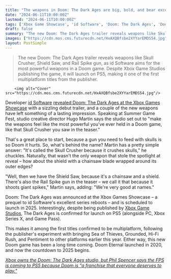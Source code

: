```yaml
---
title: "The weapons in Doom: The Dark Ages are big, bold, and bear exceptionally silly names: 'It's called the Skull Crusher because it crushes skulls'"
date: "2024-06-11T10:00:00Z"
lastmod: "2024-06-11T10:00:00Z"
tags: ['Xbox Game Showcase', 'id Software', 'Doom: The Dark Ages', 'Doom', 'Xbox Game Studios', 'FPS', 'Skull Crusher', 'Shield Saw', 'Rail Spike gun', 'Xbox Series X', 'Game Pass', 'PS5', 'Sea of Thieves', 'Grounded', 'Hi-Fi Rush', 'Pentiment', 'Doom Eternal']
draft: false
summary: "The new Doom: The Dark Ages trailer reveals weapons like Skull Crusher, Shield Saw, and Rail Spike gun, as id Software aims for the most powerful weapons in a Doom game. Despite Xbox Game Studios publishing the game, it will launch on PS5, making it one of the first multiplatform titles from the publisher."
images: ["https://cdn.mos.cms.futurecdn.net/HxAXQBfsbe2XYYarEMDS54.jpg"]
layout: PostSimple
---
```

> The new Doom: The Dark Ages trailer reveals weapons like Skull Crusher, Shield Saw, and Rail Spike gun, as id Software aims for the most powerful weapons in a Doom game. Despite Xbox Game Studios publishing the game, it will launch on PS5, making it one of the first multiplatform titles from the publisher.


        <img alt="Cover" src="https://cdn.mos.cms.futurecdn.net/HxAXQBfsbe2XYYarEMDS54.jpg"/>
        
Developer [id Software](https://www.gamesradar.com/tag/id-software/) [revealed Doom: The Dark Ages at the Xbox Games Showcase](https://www.gamesradar.com/games/action/doom-the-dark-ages-takes-the-fps-icon-off-the-rails-with-a-giant-mech-a-blade-shield-and-a-shotgun-that-shoots-bones/) with a sizzling debut trailer, and a couple of the new weapons have left something of a lasting impression. Speaking at Summer Game Fest, studio creative director Hugo Martin says the studio set out to "make the weapons feel like the most powerful you've ever held in a Doom game, like that Skull Crusher you saw in the teaser."

That's a great place to start, because a gun you need to feed with skulls is so Doom it hurts. So, what's behind the name? Martin has a pretty simple answer: "It's called the Skull Crusher because it crushes skulls," he chuckles. Naturally, that wasn't the only weapon that stole the spotlight at reveal – how about the shield with a chainsaw blade wrapped around its outer edges? 

"Well, then we have the Shield Saw, because it's a chainsaw and a shield. There's also the Rail Spike gun in the teaser – we call it that because it shoots giant spikes," Martin says, adding: "We're very good at names." 

Doom: The Dark Ages was announced at the Xbox Games Showcase – a prequel to id Software's excellent series reboots – and is scheduled to launch in 2025. Interestingly, despite being published by [Xbox Game Studios](https://www.gamesradar.com/tag/xbox-game-studios/), The Dark Ages is confirmed for launch on PS5 (alongside PC, Xbox Series X, and Game Pass). 

This makes it among the first titles confirmed to be multiplatform, following the publisher's experiment with bringing Sea of Thieves, Grounded, Hi-Fi Rush, and Pentiment to other platforms earlier this year. Either way, this new Doom game has been a long time coming. Doom Eternal launched in 2020, and now the countdown to 2025 begins.

[<em>Xbox owns the Doom: The Dark Ages studio, but Phil Spencer says the FPS is coming to PS5 because Doom is "a franchise that everyone deserves to play."</em>](https://www.gamesradar.com/games/fps/xbox-owns-the-doom-the-dark-ages-studio-but-phil-spencer-says-the-fps-is-coming-to-ps5-because-doom-is-a-franchise-that-everyone-deserves-to-play/)
        